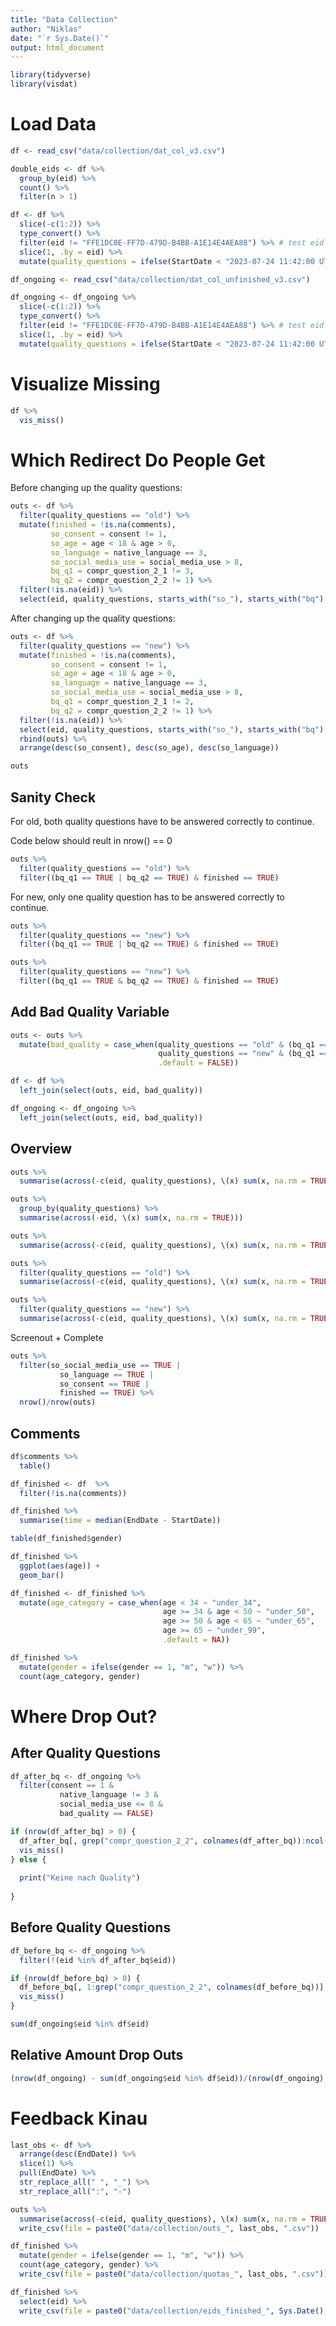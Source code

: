 ```yaml
---
title: "Data Collection"
author: "Niklas"
date: "`r Sys.Date()`"
output: html_document
---
```


```r
library(tidyverse)
library(visdat)
```

# Load Data

```r
df <- read_csv("data/collection/dat_col_v3.csv")

double_eids <- df %>% 
  group_by(eid) %>% 
  count() %>% 
  filter(n > 1)

df <- df %>% 
  slice(-c(1:2)) %>% 
  type_convert() %>% 
  filter(eid != "FFE1DC0E-FF7D-479D-B4BB-A1E14E4AEA88") %>% # test eid
  slice(1, .by = eid) %>% 
  mutate(quality_questions = ifelse(StartDate < "2023-07-24 11:42:00 UTC", "old", "new"))
```

```r
df_ongoing <- read_csv("data/collection/dat_col_unfinished_v3.csv")

df_ongoing <- df_ongoing %>% 
  slice(-c(1:2)) %>% 
  type_convert() %>% 
  filter(eid != "FFE1DC0E-FF7D-479D-B4BB-A1E14E4AEA88") %>% # test eid
  slice(1, .by = eid) %>% 
  mutate(quality_questions = ifelse(StartDate < "2023-07-24 11:42:00 UTC", "old", "new"))
```

# Visualize Missing

```r
df %>% 
  vis_miss()
```

# Which Redirect Do People Get

Before changing up the quality questions:

```r
outs <- df %>% 
  filter(quality_questions == "old") %>% 
  mutate(finished = !is.na(comments),
         so_consent = consent != 1,
         so_age = age < 18 & age > 0,
         so_language = native_language == 3,
         so_social_media_use = social_media_use > 8,
         bq_q1 = compr_question_2_1 != 3,
         bq_q2 = compr_question_2_2 != 1) %>% 
  filter(!is.na(eid)) %>% 
  select(eid, quality_questions, starts_with("so_"), starts_with("bq"), finished)
```

After changing up the quality questions:

```r
outs <- df %>% 
  filter(quality_questions == "new") %>% 
  mutate(finished = !is.na(comments),
         so_consent = consent != 1,
         so_age = age < 18 & age > 0,
         so_language = native_language == 3,
         so_social_media_use = social_media_use > 8,
         bq_q1 = compr_question_2_1 != 2,
         bq_q2 = compr_question_2_2 != 1) %>% 
  filter(!is.na(eid)) %>% 
  select(eid, quality_questions, starts_with("so_"), starts_with("bq"), finished) %>% 
  rbind(outs) %>% 
  arrange(desc(so_consent), desc(so_age), desc(so_language))
```

```r
outs
```

## Sanity Check

For old, both quality questions have to be answered correctly to continue.

Code below should reult in nrow() == 0

```r
outs %>% 
  filter(quality_questions == "old") %>% 
  filter((bq_q1 == TRUE | bq_q2 == TRUE) & finished == TRUE)
```

For new, only one quality question has to be answered correctly to continue.

```r
outs %>% 
  filter(quality_questions == "new") %>% 
  filter((bq_q1 == TRUE | bq_q2 == TRUE) & finished == TRUE)
```

```r
outs %>% 
  filter(quality_questions == "new") %>% 
  filter((bq_q1 == TRUE & bq_q2 == TRUE) & finished == TRUE)
```

## Add Bad Quality Variable

```r
outs <- outs %>% 
  mutate(bad_quality = case_when(quality_questions == "old" & (bq_q1 == TRUE | bq_q2 == TRUE) ~ TRUE,
                                 quality_questions == "new" & (bq_q1 == TRUE & bq_q2 == TRUE) ~ TRUE,
                                 .default = FALSE))
```


```r
df <- df %>%
  left_join(select(outs, eid, bad_quality))
```

```r
df_ongoing <- df_ongoing %>%
  left_join(select(outs, eid, bad_quality))
```

## Overview

```r
outs %>%
  summarise(across(-c(eid, quality_questions), \(x) sum(x, na.rm = TRUE)))
```

```r
outs %>% 
  group_by(quality_questions) %>% 
  summarise(across(-eid, \(x) sum(x, na.rm = TRUE)))
```

```r
outs %>% 
  summarise(across(-c(eid, quality_questions), \(x) sum(x, na.rm = TRUE)/nrow(outs)))
```

```r
outs %>% 
  filter(quality_questions == "old") %>% 
  summarise(across(-c(eid, quality_questions), \(x) sum(x, na.rm = TRUE)/nrow(.)))
```

```r
outs %>% 
  filter(quality_questions == "new") %>% 
  summarise(across(-c(eid, quality_questions), \(x) sum(x, na.rm = TRUE)/nrow(.)))
```

Screenout + Complete

```r
outs %>% 
  filter(so_social_media_use == TRUE |
           so_language == TRUE |
           so_consent == TRUE |
           finished == TRUE) %>% 
  nrow()/nrow(outs)
```

## Comments

```r
df$comments %>% 
  table()
```

```r
df_finished <- df  %>%
  filter(!is.na(comments))
```

```r
df_finished %>% 
  summarise(time = median(EndDate - StartDate))
```

```r
table(df_finished$gender)
```

```r
df_finished %>% 
  ggplot(aes(age)) +
  geom_bar()
```

```r
df_finished <- df_finished %>% 
  mutate(age_category = case_when(age < 34 ~ "under_34",
                                  age >= 34 & age < 50 ~ "under_50",
                                  age >= 50 & age < 65 ~ "under_65",
                                  age >= 65 ~ "under_99",
                                  .default = NA))
```

```r
df_finished %>% 
  mutate(gender = ifelse(gender == 1, "m", "w")) %>% 
  count(age_category, gender)
```

# Where Drop Out?

## After Quality Questions

```r
df_after_bq <- df_ongoing %>% 
  filter(consent == 1 &
           native_language != 3 &
           social_media_use <= 8 & 
           bad_quality == FALSE)
```

```r
if (nrow(df_after_bq) > 0) {
  df_after_bq[, grep("compr_question_2_2", colnames(df_after_bq)):ncol(df_after_bq)] %>% 
  vis_miss()
} else {
  
  print("Keine nach Quality")
  
}
```

## Before Quality Questions

```r
df_before_bq <- df_ongoing %>% 
  filter(!(eid %in% df_after_bq$eid))
```

```r
if (nrow(df_before_bq) > 0) {
  df_before_bq[, 1:grep("compr_question_2_2", colnames(df_before_bq))] %>% 
  vis_miss()
}
```

```r
sum(df_ongoing$eid %in% df$eid)
```

## Relative Amount Drop Outs

```r
(nrow(df_ongoing) - sum(df_ongoing$eid %in% df$eid))/(nrow(df_ongoing) - sum(df_ongoing$eid %in% df$eid) + nrow(df))
```

# Feedback Kinau

```r
last_obs <- df %>% 
  arrange(desc(EndDate)) %>% 
  slice(1) %>% 
  pull(EndDate) %>% 
  str_replace_all(" ", "_") %>% 
  str_replace_all(":", "-")
```

```r
outs %>%
  summarise(across(-c(eid, quality_questions), \(x) sum(x, na.rm = TRUE))) %>% 
  write_csv(file = paste0("data/collection/outs_", last_obs, ".csv"))
```

```r
df_finished %>% 
  mutate(gender = ifelse(gender == 1, "m", "w")) %>% 
  count(age_category, gender) %>% 
  write_csv(file = paste0("data/collection/quotas_", last_obs, ".csv"))
```

```r
df_finished %>% 
  select(eid) %>% 
  write_csv(file = paste0("data/collection/eids_finished_", Sys.Date(), ".csv"))
```

